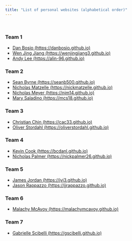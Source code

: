 ```yaml
---
title: "List of personal websites (alphabetical order)"
---
```


<br>
  
### Team 1

- [Dan Bosio (https://danbosio.github.io)](https://danbosio.github.io){target="_blank"}
- [Wen Jing Jiang (https://wenjingjiang3.github.io)](https://wenjingjiang3.github.io){target="_blank"}
- [Andy Lee (https://alin-96.github.io)](https://alin-96.github.io){target="_blank"}

### Team 2

- [Sean Byrne (https://seanb500.github.io)](https://seanb500.github.io){target="_blank"}
- [Nicholas Matzelle (https://nickmatzelle.github.io)](https://nickmatzelle.github.io){target="_blank"}
- [Nicholas Meyer (https://njm14.github.io)](https://njm14.github.io){target="_blank"}
- [Mary Saladino (https://mcs18.github.io)](https://mcs18.github.io){target="_blank"}


### Team 3

- [Christian Chin (https://cac33.github.io)](https://cac33.github.io){target="_blank"}
- [Oliver Stordahl (https://oliverstordahl.github.io)](https://oliverstordahl.github.io){target="_blank"}


### Team 4

- [Kevin Cook (https://bcdanl.github.io)](https://bcdanl.github.io){target="_blank"}
- [Nicholas Palmer (https://nickpalmer26.github.io)](https://nickpalmer26.github.io){target="_blank"}



### Team 5

- [James Jordan (https://jvj3.github.io)](https://jvj3.github.io){target="_blank"}
- [Jason Rappazzo (https://jjrappazzo.github.io)](https://jjrappazzo.github.io){target="_blank"}



### Team 6

- [Malachy McAvoy (https://malachymcavoy.github.io)](https://malachymcavoy.github.io){target="_blank"}




### Team 7

- [Gabrielle Scibelli (https://gscibelli.github.io)](https://gscibelli.github.io){target="_blank"}


